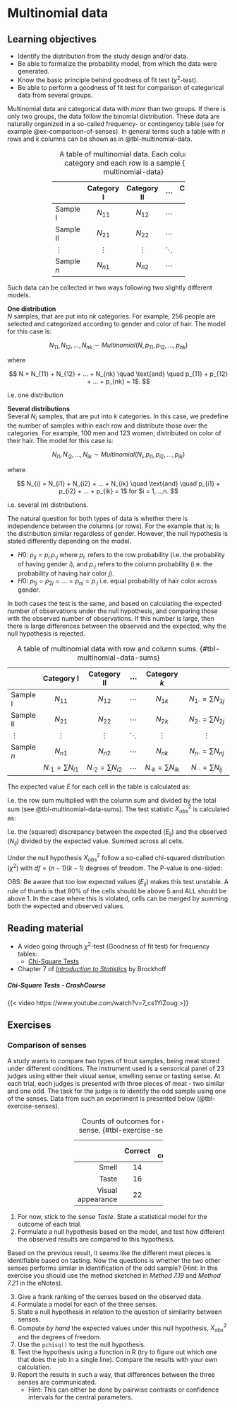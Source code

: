 # Multinomial data

::: {.callout-tip}
## Learning objectives

* Identify the distribution from the study design and/or data. 
* Be able to formalize the probability model, from which the data were generated. 
* Know the basic principle behind goodness of fit test ($\chi^2$-test). 
* Be able to perform a goodness of fit test for comparison of categorical data from several groups. 

:::

Multinomial data are categorical data with *more* than two groups. If there is only two groups, the data follow the binomial distribution. These data are naturally organized in a so-called frequency- or contingency table (see for example @ex-comparison-of-senses). In general terms such a table with $n$ rows and $k$ columns can be shown as in @tbl-multinomial-data.

<div style="width: 60%; margin: auto;">
|            | Category I | Category II | $\cdots$ | Category $k$ |
|:-----------|:----------:|:----------:|:---------:|:------------:|
| Sample I   | $N_{11}$   | $N_{12}$   | $\cdots$  | $N_{1k}$     |
| Sample II  | $N_{21}$   | $N_{22}$   | $\cdots$  | $N_{2k}$     |
| $\vdots$   | $\vdots$   | $\vdots$   | $\ddots$  | $\vdots$     |
| Sample $n$ | $N_{n1}$   | $N_{n2}$   | $\cdots$  | $N_{nk}$     |

: A table of multinomial data. Each column is a category and each row is a sample {#tbl-multinomial-data}
</div>

Such data can be collected in two ways following two slightly different models.

**One distribution**  
$N$ samples, that are put into $nk$ categories. For example, $256$ people are selected and categorized according to gender and color of hair. 
The model for this case is:

$$
N_{11},N_{12},...,N_{nk} \sim Multinomial(N,p_{11},p_{12},...,p_{nk})
$$ 

where

$$
N = N_{11} + N_{12} + ... + N_{nk} \quad \text{and} \quad p_{11} + p_{12} + ... + p_{nk} = 1$. 
$$

i.e. one distribution

**Several distributions**  
Several $N_i$ samples, that are put into $k$ categories. In this case, we predefine the number of samples within each row and distribute those over the categories. For example, $100$ men and $123$ women, distributed on color of their hair. 
The model for this case is:


$$
N_{i1},N_{i2},...,N_{ik} \sim Multinomial(N_{i},p_{i1},p_{i2},...,p_{ik})
$$

where

$$
N_{i} = N_{i1} + N_{i2} + ... + N_{ik} \quad \text{and} \quad p_{i1} + p_{i2} + ... + p_{ik} = 1$ for $i = 1,...,n.
$$

i.e. several ($n$) distributions.

The natural question for both types of data is whether there is independence between the columns (or rows). For the example that is; Is the distribution similar regardless of gender. However, the null hypothesis is stated differently depending on the model. 

* $H0:$ $p_{ij} = p_{i \cdot}p_{\cdot j}$ where $p_{i \cdot}$ refers to the row probability (i.e. the probability of having gender $i$), and $p_{\cdot j}$ refers to the column probability (i.e. the probability of having hair color $j$). 
* $H0:$ $p_{1j} = p_{2j} = ... = p_{nj} = p_{\cdot j}$ i.e. equal probability of hair color across gender. 

In both cases the test is the same, and based on calculating the expected number of observations under the null hypothesis, and comparing those with the observed number of observations. If this number is large, then there is large differences between the observed and the expected,  why the null hypothesis is rejected. 

|             | Category I                   | Category II                  | $\cdots$ | Category $k$                 |                                  |
|:------------|:----------------------------:|:----------------------------:|:--------:|:----------------------------:|:--------------------------------:|
| Sample I    | $N_{11}$                     | $N_{12}$                     | $\cdots$ | $N_{1k}$                     | $N_{1 \cdot} = \sum{N_{1j}}$     |
| Sample II   | $N_{21}$                     | $N_{22}$                     | $\cdots$ | $N_{2k}$                     | $N_{2 \cdot} = \sum{N_{2j}}$     |
| $\vdots$    | $\vdots$                     | $\vdots$                     | $\ddots$ | $\vdots$                     | $\vdots$                         |
| Sample $n$  | $N_{n1}$                     | $N_{n2}$                     | $\cdots$ | $N_{nk}$                     | $N_{n \cdot} = \sum{N_{nj}}$     |
|             | $N_{\cdot 1} = \sum{N_{i1}}$ | $N_{\cdot 2} = \sum{N_{i2}}$ | $\cdots$ | $N_{\cdot k} = \sum{N_{ik}}$ | $N_{\cdot \cdot} = \sum{N_{ij}}$ |

: A table of multinomial data with row and column sums. {#tbl-multinomial-data-sums}

The expected value $E$ for each cell in the table is calculated as: 

\begin{equation}
E_{ij} = \frac{N_{i \cdot} N_{\cdot j}}{N_{\cdot \cdot}}
\end{equation}

I.e. the row sum multiplied with the column sum and divided by the total sum (see @tbl-multinomial-data-sums).
The test statistic $X^2_{obs}$ is calculated as: 

\begin{equation}
X^2_{obs} = \sum_{ij}{\frac{(E_{ij} - N_{ij})^2}{E_{ij}}}
\end{equation}

I.e. the (squared) discrepancy between the expected ($E_{ij}$) and the observed ($N_{ij}$) divided by the expected value. Summed across all cells.

Under the null hypothesis $X^2_{obs}$ follow a so-called chi-squared distribution ($\chi^2$) with $df = (n-1)(k-1)$ degrees of freedom. The P-value is one-sided: 

\begin{equation}
P = P(\chi^2_{df} > X^2_{obs})
\end{equation}

OBS: Be aware that too low expected values ($E_{ij}$) makes this test unstable. A rule of thumb is that $80\%$ of the cells should be above $5$ and ALL should be above $1$. In the case where this is violated, cells can be merged by summing both the expected and observed values. 

## Reading material
* A video going through $\chi^2$-test (Goodness of fit test) for frequency tables:
    * [Chi-Square Tests](#sec-chi-square-crashcourse)
* Chapter 7 of [*Introduction to Statistics*](https://02402.compute.dtu.dk/enotes/book-IntroStatistics) by Brockhoff

##### Chi-Square Tests - *CrashCourse* {#sec-chi-square-crashcourse}
{{< video https://www.youtube.com/watch?v=7_cs1YlZoug >}}

## Exercises

::: {.callout-exercise id=ex-comparison-of-senses}
### Comparison of senses

A study wants to compare two types of trout samples, being meat stored under different conditions. The instrument used is a sensorical panel of $23$ judges using either their visual sense, smelling sense or tasting sense. At each trial, each judges is presented with three pieces of meat - two similar and one odd. The task for the judge is to identify the odd sample using one of the senses. Data from such an experiment is presented below (@tbl-exercise-senses).

<div style="width: 40%; margin: auto;">

|                   | Correct | Not correct |
|------------------:|:-------:|:-----------:|
| Smell             | 14      | 9           |
| Taste             | 16      | 7           |
| Visual appearance | 22      | 1           |

: Counts of outcomes for each sense. {#tbl-exercise-senses}
</div>

::: {.callout-task}
1. For now, stick to the sense *Taste*. State a statistical model for the outcome of each trial. 
2. Formulate a null hypothesis based on the model, and test how different the observed results are compared to this hypothesis. 
:::

Based on the previous result, it seems like the different meat pieces is identifiable based on tasting. Now the questions is whether the two other senses performs similar in identification of the odd sample? (Hint: In this exercise you should use the method sketched in *Method 7.19* and *Method 7.21* in the eNotes).


::: {.callout-task}
3. Give a frank ranking of the senses based on the observed data. 
4. Formulate a model for each of the three senses. 
5. State a null hypothesis in relation to the question of similarity between senses. 
6. Compute *by hand* the expected values under this null hypothesis, $X^2_{obs}$ and the degrees of freedom.  
7. Use the `pchisq()` to test the null hypothesis.
8. Test the hypothesis using a function in R (try to figure out which one that does the job in a single line). Compare the results with your own calculation.  
9. Report the results in such a way, that differences between the three senses are communicated. 
    * Hint: This can either be done by pairwise contrasts or confidence intervals for the central parameters. 
:::

:::
<!-- End exercise callout -->
